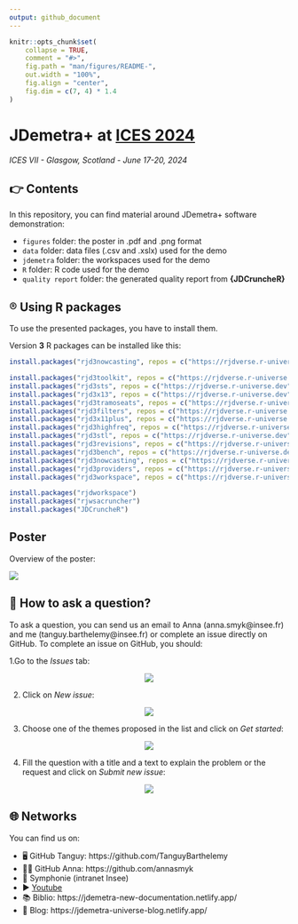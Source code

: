 ```yaml
---
output: github_document
---
```


<!-- README.md is generated from README.Rmd. Please edit that file -->

```r
knitr::opts_chunk$set(
    collapse = TRUE,
    comment = "#>",
    fig.path = "man/figures/README-",
    out.width = "100%",
    fig.align = "center",
    fig.dim = c(7, 4) * 1.4
)
```

# JDemetra+ at [ICES 2024](https://ww2.amstat.org/meetings/ices/2024/)
*ICES VII - Glasgow, Scotland - June 17-20, 2024*

<!-- badges: start -->
<!-- badges: end -->


## 👉 Contents

In this repository, you can find material around JDemetra+ software demonstration:

- `figures` folder: the poster in .pdf and .png format
- `data` folder: data files (.csv and .xslx) used for the demo
- `jdemetra` folder: the workspaces used for the demo
- `R` folder: R code used for the demo
- `quality report` folder: the generated quality report from **{JDCruncheR}**


## ®️ Using R  packages

To use the presented packages, you have to install them.

Version **3** R packages can be installed like this:

```r
install.packages("rjd3nowcasting", repos = c("https://rjdverse.r-universe.dev", "https://cloud.r-project.org"))

install.packages("rjd3toolkit", repos = c("https://rjdverse.r-universe.dev", "https://cloud.r-project.org"))
install.packages("rjd3sts", repos = c("https://rjdverse.r-universe.dev", "https://cloud.r-project.org"))
install.packages("rjd3x13", repos = c("https://rjdverse.r-universe.dev", "https://cloud.r-project.org"))
install.packages("rjd3tramoseats", repos = c("https://rjdverse.r-universe.dev", "https://cloud.r-project.org"))
install.packages("rjd3filters", repos = c("https://rjdverse.r-universe.dev", "https://cloud.r-project.org"))
install.packages("rjd3x11plus", repos = c("https://rjdverse.r-universe.dev", "https://cloud.r-project.org"))
install.packages("rjd3highfreq", repos = c("https://rjdverse.r-universe.dev", "https://cloud.r-project.org"))
install.packages("rjd3stl", repos = c("https://rjdverse.r-universe.dev", "https://cloud.r-project.org"))
install.packages("rjd3revisions", repos = c("https://rjdverse.r-universe.dev", "https://cloud.r-project.org"))
install.packages("rjd3bench", repos = c("https://rjdverse.r-universe.dev", "https://cloud.r-project.org"))
install.packages("rjd3nowcasting", repos = c("https://rjdverse.r-universe.dev", "https://cloud.r-project.org"))
install.packages("rjd3providers", repos = c("https://rjdverse.r-universe.dev", "https://cloud.r-project.org"))
install.packages("rjd3workspace", repos = c("https://rjdverse.r-universe.dev", "https://cloud.r-project.org"))

install.packages("rjdworkspace")
install.packages("rjwsacruncher")
install.packages("JDCruncheR")
```


## Poster

Overview of the poster:

[<img src="https://github.com/annasmyk/ICES_2024/blob/main/figures/poster.png?raw=true">](https://github.com/annasmyk/ICES_2024/blob/main/figures/poster.pdf?raw=true)


## 🙋 How to ask a question?

To ask a question, you can send us an email to Anna (anna.smyk@insee.fr) and me (tanguy.barthelemy@insee.fr) or complete an issue directly on GitHub.
To complete an issue on GitHub, you should:

1.Go to the *Issues* tab:

<p align="center">
  <img src="https://github.com/annasmyk/ICES_2024/blob/main/figures/issue/issue_panel.png?raw=true">
</p>

2. Click on *New issue*:

<p align="center">
  <img src="https://github.com/annasmyk/ICES_2024/blob/main/figures/issue/create_issue.png?raw=true">
</p>

3. Choose one of the themes proposed in the list and click on *Get started*:

<p align="center">
  <img src="https://github.com/annasmyk/ICES_2024/blob/main/figures/issue/choose_issue.png?raw=true">
</p>

4. Fill the question with a title and a text to explain the problem or the request and click on *Submit new issue*:

<p align="center">
  <img src="https://github.com/annasmyk/ICES_2024/blob/main/figures/issue/complete_issue.png?raw=true">
</p>


## 🌐 Networks

You can find us on:

- 🖥️ GitHub Tanguy: https://github.com/TanguyBarthelemy
- 👨‍💻 GitHub Anna: https://github.com/annasmyk
- 🏢 Symphonie (intranet Insee)
- ▶️ [Youtube](https://www.youtube.com/@TSwithJDemetraandR)
- 📚 Biblio: https://jdemetra-new-documentation.netlify.app/
- 📝 Blog: https://jdemetra-universe-blog.netlify.app/

